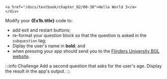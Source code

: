 
    <a href="/docs/textbook/chapter_02/00-30">Hello World 3</a>
    </div>

Modify your **{Ex1b.title}** code to:

- add exit and restart buttons;
- re-format your question block so that the question is asked in the `subquestion` tag;
- Diplay the user's name in **bold**; and
- when pressing <DisplayDAButtons button={da_exit_prop} /> your app should send you to the [Flinders University BGL website](https://flinders.edu.au/cbgl).

:::info Challenge
Add a second question that asks for the user's age. Display the result in the app's output.
:::